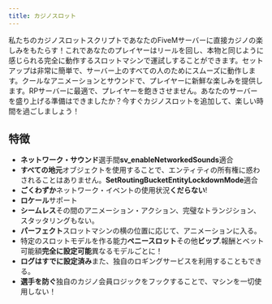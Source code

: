 ```yaml
---
title: カジノスロット
---
```


私たちのカジノスロットスクリプトであなたのFiveMサーバーに直接カジノの楽しみをもたらす！これであなたのプレイヤーはリールを回し、本物と同じように感じられる完全に動作するスロットマシンで運試しすることができます。セットアップは非常に簡単で、サーバー上のすべての人のためにスムーズに動作します。クールなアニメーションとサウンドで、プレイヤーに新鮮な楽しみを提供します。RPサーバーに最適で、プレイヤーを飽きさせません。あなたのサーバーを盛り上げる準備はできましたか？今すぐカジノスロットを追加して、楽しい時間を過ごしましょう！

## 特徴

- **ネットワーク・サウンド**選手間**sv_enableNetworkedSounds**適合
- **すべての地元**オブジェクトを使用することで、エンティティの所有権に惑わされることはありません。**SetRoutingBucketEntityLockdownMode**適合
- **ごくわずか**ネットワーク・イベントの使用状況**くだらない**!
- **ロケール**サポート
- **シームレス**その間のアニメーション・アクション、完璧なトランジション、スタッタリングもない。
- **パーフェクト**スロットマシンの横の位置に応じて、アニメーションに入る。
- 特定のスロットモデルを作る能力**ペニースロット**その他**ビップ**.報酬とベット可能額**完全に設定可能**異なるモデルごとに！
- **ログはすでに設定済み**また、独自のロギングサービスを利用することもできる。
- **選手を防ぐ**独自のカジノ会員ロジックをフックすることで、マシンを一切使用しない！
